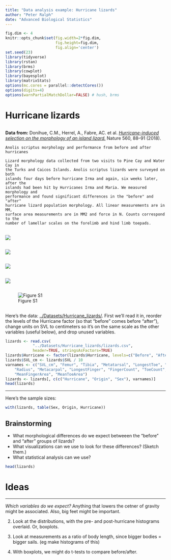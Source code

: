 ```yaml
---
title: "Data analysis example: Hurricane lizards"
author: "Peter Ralph"
date: "Advanced Biological Statistics"
---
```



```r
fig.dim <- 4
knitr::opts_chunk$set(fig.width=2*fig.dim,
                      fig.height=fig.dim,
                      fig.align='center')
set.seed(23)
library(tidyverse)
library(rstan)
library(brms)
library(cowplot)
library(bayesplot)
library(matrixStats)
options(mc.cores = parallel::detectCores())
options(digits=4)
options(warnPartialMatchDollar=FALSE) # hush, brms
```

# Hurricane lizards

##

**Data from:**
Donihue, C.M., Herrel, A., Fabre, AC. et al. [*Hurricane-induced selection on the morphology of an island lizard.*](https://doi.org/10.1038/s41586-018-0352-3
) Nature 560, 88–91 (2018).

```
Anolis scriptus morphology and performance from before and after hurricanes

Lizard morphology data collected from two visits to Pine Cay and Water Cay in
the Turks and Caicos Islands. Anolis scriptus lizards were surveyed on both
islands four days before hurricane Irma and again, six weeks later, after the
islands had been hit by Hurricanes Irma and Maria. We measured morphology and
performance and found significant differences in the "before" and "after"
hurricane lizard population morphology. All linear measurements are in MM,
surface area measurements are in MM2 and force in N. Counts correspond to the
number of lamellar scales on the forelimb and hind limb toepads.
```

##

![](images/lizards-desc1.png)

## {data-background-image="images/lizards-islands.png" data-background-size=80% data-background-position=center}

##

![](images/lizards-desc2.png)

##

![](images/lizards-desc3.png)

##

![](images/lizards-methods.png)

##

![Figure S1](images/donihue-fig-S1.png)

##

Here's the data: [../Datasets/Hurricane_lizards/](../Datasets/Hurricane_lizards/README.md).
First we'll read it in, reorder the levels of the Hurricane factor (so that "before" comes before "after"),
change units on SVL to centimeters so it's on the same scale as the other variables
(useful below),
and drop unused variables.

```r
lizards <- read.csv(
            "../Datasets/Hurricane_lizards/lizards.csv",
            header=TRUE, stringsAsFactors=TRUE)
lizards$Hurricane <- factor(lizards$Hurricane, levels=c("Before", "After"))
lizards$SVL_cm <- lizards$SVL / 10
varnames <- c("SVL_cm", "Femur", "Tibia", "Metatarsal", "LongestToe", "Humerus", 
    "Radius", "Metacarpal", "LongestFinger", "FingerCount", "ToeCount", 
    "MeanFingerArea", "MeanToeArea")
lizards <- lizards[, c(c("Hurricane", "Origin", "Sex"), varnames)]
head(lizards)
```

-----------

Here's the sample sizes:
```r
with(lizards, table(Sex, Origin, Hurricane))
```

## Brainstorming

- What morphological differences do we expect
    betweeen the "before" and "after" groups of lizards?
- What visualizations can we use to look for these differences? (Sketch them.)
- What statistical analysis can we use?

```r
head(lizards)
```

# Ideas

---

*Which variables do we expect?*
Anything that lowers the cetner of gravity might be associated. Also, big feet might be important.

2. Look at the distributions, with the pre- and post-hurricane histograms overlaid. Or, boxplots.

3. Look at measurements as a ratio of body length, since bigger bodies = bigger sails. (eg make histograms of this)

4. With  boxplots, we might do t-tests to compare before/after.










